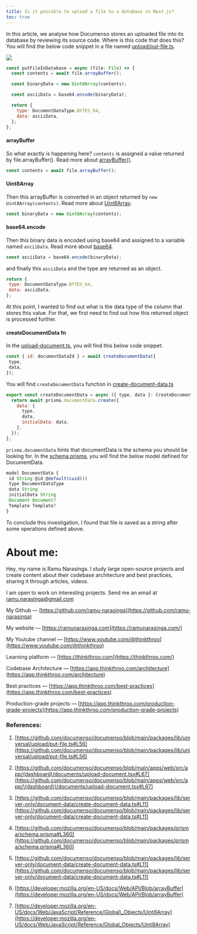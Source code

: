 ```yaml
---
title: Is it possible to upload a file to a database in Next.js?
toc: true
---
```


In this article, we analyse how Documenso stores an uploaded file into its database by reviewing its source code. Where is this code that does this? You will find the below code snippet in a file named [upload/put-file.ts](https://github.com/documenso/documenso/blob/main/packages/lib/universal/upload/put-file.ts#L56).

![](https://cdn-images-1.medium.com/max/1600/1*lvU5O9VoiK9YlwdySw_p3Q.png)

```js
const putFileInDatabase = async (file: File) => {
  const contents = await file.arrayBuffer();

  const binaryData = new Uint8Array(contents);

  const asciiData = base64.encode(binaryData);

  return {
    type: DocumentDataType.BYTES_64,
    data: asciiData,
  };
};
```

#### arrayBuffer

So what exactly is happening here? `contents` is assigned a value returned by file.arrayBuffer(). Read more about [arrayBuffer()](https://developer.mozilla.org/en-US/docs/Web/API/Blob/arrayBuffer).

```js
const contents = await file.arrayBuffer();
```

#### Uint8Array

Then this arrayBuffer is converted in an object returned by `new Uint8Array(contents)`. Read more about [Uint8Array](https://developer.mozilla.org/en-US/docs/Web/JavaScript/Reference/Global_Objects/Uint8Array).

```js
const binaryData = new Uint8Array(contents);
```

#### base64.encode

Then this binary data is encoded using base64 and assigned to a variable named `asciiData`. Read more about [base64](https://developer.mozilla.org/en-US/docs/Glossary/Base64).

```js
const asciiData = base64.encode(binaryData);
```

and finally this `asciiData` and the type are returned as an object.

```js
return {
 type: DocumentDataType.BYTES_64,
 data: asciiData,
};
```

At this point, I wanted to find out what is the data type of the column that stores this value. For that, we first need to find out how this returned object is processed further.

#### createDocumentData fn

In the [upload-document.ts](https://github.com/documenso/documenso/blob/main/apps/web/src/app/%28dashboard%29/documents/upload-document.tsx#L67)[,](https://github.com/documenso/documenso/blob/main/apps/web/src/app/%28dashboard%29/documents/upload-document.tsx#L67%29,) you will find this below code snippet:

```js
const { id: documentDataId } = await createDocumentData({
 type,
 data,
});
```

You will find `createDocumentData` function in [create-document-data.ts](https://github.com/documenso/documenso/blob/main/packages/lib/server-only/document-data/create-document-data.ts#L11)

```js
export const createDocumentData = async ({ type, data }: CreateDocumentDataOptions) => {
  return await prisma.documentData.create({
    data: {
      type,
      data,
      initialData: data,
    },
  });
};
```

`prisma.documentData` hints that documentData is the schema you should be looking for. In the [schema.prisma](https://github.com/documenso/documenso/blob/main/packages/prisma/schema.prisma#L360), you will find the below model defined for DocumentData.

```js
model DocumentData {
 id String @id @default(cuid())
 type DocumentDataType
 data String
 initialData String
 Document Document?
 Template Template?
}
```

To conclude this investigation, I found that file is saved as a string after some operations defined above.

# **About me:**

Hey, my name is Ramu Narasinga. I study large open-source projects and create content about their codebase architecture and best practices, sharing it through articles, videos.

I am open to work on interesting projects. Send me an email at ramu.narasinga@gmail.com

My Github — [https://github.com/ramu-narasinga](https://github.com/ramu-narasinga)

My website — [https://ramunarasinga.com](https://ramunarasinga.com/)

My Youtube channel — [https://www.youtube.com/@thinkthroo](https://www.youtube.com/@thinkthroo)

Learning platform — [https://thinkthroo.com](https://thinkthroo.com/)

Codebase Architecture — [https://app.thinkthroo.com/architecture](https://app.thinkthroo.com/architecture)

Best practices — [https://app.thinkthroo.com/best-practices](https://app.thinkthroo.com/best-practices)

Production-grade projects — [https://app.thinkthroo.com/production-grade-projects](https://app.thinkthroo.com/production-grade-projects)

### References:

1. [https://github.com/documenso/documenso/blob/main/packages/lib/universal/upload/put-file.ts#L56](https://github.com/documenso/documenso/blob/main/packages/lib/universal/upload/put-file.ts#L56)
    
2. [https://github.com/documenso/documenso/blob/main/apps/web/src/app/(dashboard)/documents/upload-document.tsx#L67](https://github.com/documenso/documenso/blob/main/apps/web/src/app/\(dashboard\)/documents/upload-document.tsx#L67)
    
3. [https://github.com/documenso/documenso/blob/main/packages/lib/server-only/document-data/create-document-data.ts#L11](https://github.com/documenso/documenso/blob/main/packages/lib/server-only/document-data/create-document-data.ts#L11)
    
4. [https://github.com/documenso/documenso/blob/main/packages/prisma/schema.prisma#L360](https://github.com/documenso/documenso/blob/main/packages/prisma/schema.prisma#L360)
    
5. [https://github.com/documenso/documenso/blob/main/packages/lib/server-only/document-data/create-document-data.ts#L11](https://github.com/documenso/documenso/blob/main/packages/lib/server-only/document-data/create-document-data.ts#L11)
    
6. [https://developer.mozilla.org/en-US/docs/Web/API/Blob/arrayBuffer](https://developer.mozilla.org/en-US/docs/Web/API/Blob/arrayBuffer)
    
7. [https://developer.mozilla.org/en-US/docs/Web/JavaScript/Reference/Global\_Objects/Uint8Array](https://developer.mozilla.org/en-US/docs/Web/JavaScript/Reference/Global_Objects/Uint8Array)
